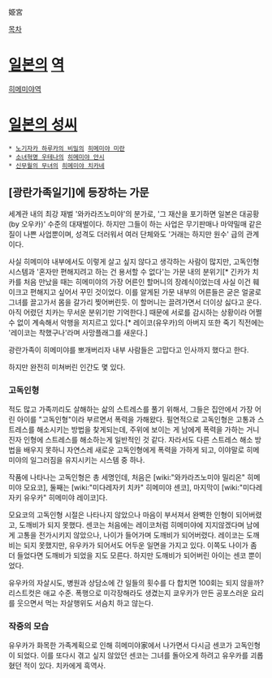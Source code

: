 姫宮

[[목차]]
= [[일본]]의 [[역]] =
[[히메미야역]]

= [[일본의 성씨]] =
 * [[노기자카 하루카의 비밀]]의 [[히메미야 미란]]
 * [[소녀혁명 우테나]]의 [[히메미야 안시]]
 * [[신무월의 무녀]]의 [[히메미야 치카네]]

== [광란가족일기]에 등장하는 가문 ==

세계관 내의 최강 재벌 '와카라즈노미야'의 분가로, '그 재산을 포기하면 일본은 대공황 (by 오우카)' 수준의 대재벌이다. 하지만 그들이 하는 사업은 무기판매나 마약밀매 같은 질이 나쁜 사업뿐이며, 성격도 더러워서 여러 단체와도 '거래는 하지만 원수' 급의 관계이다.

사실 히메미야 내부에서도 이렇게 살고 싶지 않다고 생각하는 사람이 많지만, 고독인형 시스템과 '혼자만 편해지려고 하는 건 용서할 수 없다'는 가문 내의 분위기[* 긴카가 치카를 처음 만났을 때는 히메미야의 가장 어른인 할머니의 장례식이었는데 사실 이건 훼이크고 편해지고 싶어서 꾸민 것이었다. 이를 알게된 가문 내부의 어른들은 굳은 얼굴로 그녀를 끌고가서 몸을 갈가리 찢어버린듯. 이 할머니는 끌려가면서 더이상 싫다고 운다. 아직 어렸던 치카는 무서운 분위기만 기억한다.] 때문에 서로를 감시하는 상황이라 어쩔 수 없이 계속해서 악행을 저지르고 있다.[* 레이코(유우카)의 아버지 또한 죽기 직전에는 '레이코는 착했구나'라며 사망플래그를 새운다.]

광란가족이 히메미야를 뽀개버리자 내부 사람들은 고맙다고 인사까지 했다고 한다.

하지만 완전히 미쳐버린 인간도 몇 있다.

=== 고독인형 ===
적도 많고 가족끼리도 살해하는 삶의 스트레스를 풀기 위해서, 그들은 집안에서 가장 어린 아이를 "고독인형"이라 부르면서 폭력을 가해왔다. 필연적으로 고독인형은 고통과 스트레스를 해소시키는 방법을 찾게되는데, 주위에 보이는 게 남에게 폭력을 가하는 거니 진자 인형에 스트레스를 해소하는게 일반적인 것 같다. 자라서도 다른 스트레스 해소 방법을 배우지 못하니 자연스레 새로운 고독인형에게 폭력을 가하게 되고, 이야말로 히메미야의 일그러짐을 유지시키는 시스템 중 하나.

작품에 나타나는 고독인형은 총 세명인데, 처음은 [wiki:"와카라즈노미야 밀리온" 히메미야 모요코], 둘째는 [wiki:"미다레자키 치카" 히메미야 센코], 마지막이 [wiki:"미다레자키 유우카" 히메미야 레이코]다. 

모요코의 고독인형 시절은 나타나지 않았으나 마음이 부서져서 완벽한 인형이 되어버렸고, 도깨비가 되지 못했다.
센코는 처음에는 레이코처럼 히메미야에 지지않겠다며 남에게 고통을 전가시키지 않았으나, 나이가 들어가며 도깨비가 되어버렸다.
레이코는 도깨비는 되지 못했지만, 유우카가 되어서도 어두운 일면을 가지고 있다. 이쪽도 나이가 좀 더 들었다면 도깨비가 되었을 지도 모른다.
하지만 도깨비가 되어버린 아이는 센코 뿐이었다.

유우카의 자살시도, 병원과 상담소에 간 일들의 횟수를 다 합치면 100회는 되지 않을까? 리스트컷은 애교 수준. 폭행으로 미각장해라도 생겼는지 쿄우카가 만든 공포스러운 요리를 웃으면서 먹는 자살행위도 서슴치 하고 않는다.

=== 작중의 모습 ===
유우카가 화목한 가족계획으로 인해 히메미야家에서 나가면서 다시금 센코가 고독인형이 되었다. 이를 또다시 겪고 싶지 않았던 센코는 그녀를 돌아오게 하려고 유우카를 괴롭혔던 적이 있다. 치카에게 흑역사.
